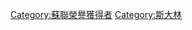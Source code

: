 {{Commonscat|Stalin Prize winners}}

[[Category:蘇聯榮譽獲得者|Category:蘇聯榮譽獲得者]]
[[Category:斯大林|Category:斯大林]]